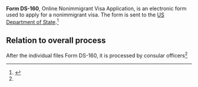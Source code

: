 '''Form DS-160''', Online Nonimmigrant Visa Application, is an electronic form used to apply for a nonimmigrant visa. The form is sent to the [[United States Department of State|US Department of State]].<ref name="state_ds160">{{cite web |url=http://travel.state.gov/visa/forms/forms_4230.html |publisher=U.S. State Department |title=DS-160: Online Nonimmigrant Visa Application |archiveurl=https://web.archive.org/web/20120107184845/http://travel.state.gov/visa/forms/forms_4230.html |archivedate=January 7, 2012}}</ref>

==Relation to overall process==

After the individual files Form DS-160, it is processed by consular officers<ref name="state_ds160" />
